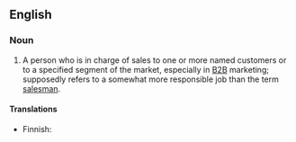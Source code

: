 ==English==

===Noun===
{{en-noun|sg=[[account]] [[manager]]|s}}

# {{business}} A person who is in charge of sales to one or more named customers or to a specified segment of the market, especially in [[B2B]] marketing; supposedly refers to a somewhat more responsible job than the term [[salesman]].

====Translations====
{{trans-top|person in charge of sales}}
* Finnish: {{t-|fi|yhteyspäällikkö}}
{{trans-mid}}
{{trans-bottom}}